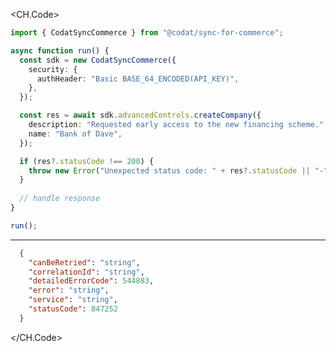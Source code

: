 
<CH.Code>
```typescript CreateCompany.ts
import { CodatSyncCommerce } from "@codat/sync-for-commerce";

async function run() {
  const sdk = new CodatSyncCommerce({
    security: {
      authHeader: "Basic BASE_64_ENCODED(API_KEY)",
    },
  });

  const res = await sdk.advancedControls.createCompany({
    description: "Requested early access to the new financing scheme.",
    name: "Bank of Dave",
  });

  if (res?.statusCode !== 200) {
    throw new Error("Unexpected status code: " + res?.statusCode || "-");
  }
  
  // handle response
}

run();
```
---

```json Example Response
  {
    "canBeRetried": "string",
    "correlationId": "string",
    "detailedErrorCode": 544883,
    "error": "string",
    "service": "string",
    "statusCode": 847252
  }
```
</CH.Code>

